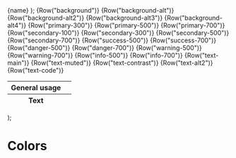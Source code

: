 
<Meta title="Documentation/Colors" />

  <tr class="tw-h-16">
    <td class="!tw-border-none">{name}</td>
    <td class={"tw-bg-" + name + " !tw-border-secondary-300"}></td>
  </tr>
);

  <table class={"border tw-table-auto !tw-text-main " + args.class}>
    <thead>
      <tr>
        <th>General usage</th>
        <th class="tw-w-20"></th>
      </tr>
    </thead>
    <tbody>
      {Row("background")}
      {Row("background-alt")}
      {Row("background-alt2")}
      {Row("background-alt3")}
      {Row("background-alt4")}
    </tbody>
    <tbody>
      {Row("primary-300")}
      {Row("primary-500")}
      {Row("primary-700")}
    </tbody>
    <tbody>
      {Row("secondary-100")}
      {Row("secondary-300")}
      {Row("secondary-500")}
      {Row("secondary-700")}
    </tbody>
    <tbody>
      {Row("success-500")}
      {Row("success-700")}
    </tbody>
    <tbody>
      {Row("danger-500")}
      {Row("danger-700")}
    </tbody>
    <tbody>
      {Row("warning-500")}
      {Row("warning-700")}
    </tbody>
    <tbody>
      {Row("info-500")}
      {Row("info-700")}
    </tbody>
    <thead>
      <tr>
        <th>Text</th>
        <th class="tw-w-20"></th>
      </tr>
    </thead>
    <tbody>
      {Row("text-main")}
      {Row("text-muted")}
      {Row("text-contrast")}
      {Row("text-alt2")}
      {Row("text-code")}
    </tbody>
  </table>
);

<style>
  {`
table {
  border-spacing: 0.5rem;
  border-collapse: separate !important;
}

tr {
  background: none !important;
  border: none !important;
}

td, th {
  color: inherit !important;
}

th {
  border: none !important;
}
  `}
</style>

# Colors

<div class="tw-flex tw-space-x-4">
  <Table />
  <Table class="theme_dark tw-bg-background" />
</div>
